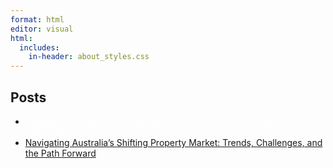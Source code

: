 ```yaml
---
format: html
editor: visual
html: 
  includes:
    in-header: about_styles.css
---
```


<link rel="preload" href="about_styles.css" as="style" onload="this.rel='stylesheet'"> <noscript>

<link rel="stylesheet" href="about_styles.css"></noscript>

<link rel="stylesheet" href="about_styles.css">

## Posts {.post-container}

-   [Navigating Trade Winds: Australia’s Economic Resilience Amid China’s Slowdown](blog1.html){style="color: white"}
-   [Navigating Australia's Shifting Property Market: Trends, Challenges, and the Path Forward](Blog2.html)
